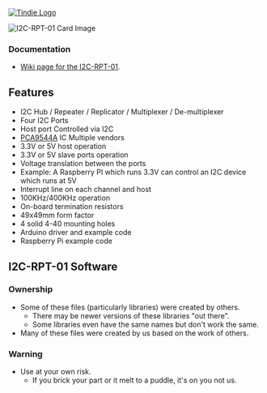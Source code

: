 <a href="https://www.tindie.com/products/7001/"><img src="http://land-boards.com/blwiki/images/5/51/Tindie-mediums.png" alt="Tindie Logo"></img></a>

<img src="http://land-boards.com/blwiki/images/0/0c/I2C-RPT-01_P1861_720PX.jpg" alt="I2C-RPT-01 Card Image"></img>

=== Documentation ===

*[http://land-boards.com/wiki/index.php?title=I2C-RPT-01 Wiki page for the I2C-RPT-01].

== Features ==

* I2C Hub / Repeater / Replicator / Multiplexer / De-multiplexer
* Four I2C Ports
* Host port Controlled via I2C
* [https://www.ti.com/lit/ds/symlink/pca9544a.pdf PCA9544A] IC Multiple vendors
* 3.3V or 5V host operation
* 3.3V or 5V slave ports operation
* Voltage translation between the ports
* Example: A Raspberry PI which runs 3.3V can control an I2C device which runs at 5V
* Interrupt line on each channel and host
* 100KHz/400KHz operation
* On-board termination resistors
* 49x49mm form factor
* 4 solid 4-40 mounting holes
* Arduino driver and example code
* Raspberry Pi example code

== I2C-RPT-01 Software ==

=== Ownership ===

* Some of these files (particularly libraries) were created by others.
** There may be newer versions of these libraries "out there".
** Some libraries even have the same names but don't work the same.
* Many of these files were created by us based on the work of others.

=== Warning ===

* Use at your own risk.
** If you brick your part or it melt to a puddle, it's on you not us.
